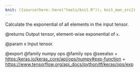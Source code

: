 ```yaml
---
knit: ({source(here::here("tools/knit.R")); knit_man_src})
---
```

Calculate the exponential of all elements in the input tensor.

@returns
    Output tensor, element-wise exponential of `x`.

@param x
Input tensor.

@export
@family numpy ops
@family ops
@seealso
+ <https:/keras.io/keras_core/api/ops/numpy#exp-function>
+ <https://www.tensorflow.org/api_docs/python/tf/keras/ops/exp>
